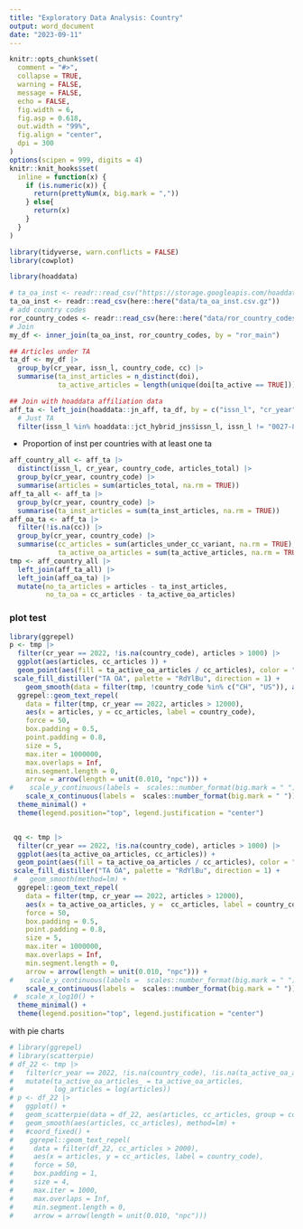 ```yaml
---
title: "Exploratory Data Analysis: Country"
output: word_document
date: "2023-09-11"
---
```



```r
knitr::opts_chunk$set(
  comment = "#>",
  collapse = TRUE,
  warning = FALSE,
  message = FALSE,
  echo = FALSE,
  fig.width = 6,
  fig.asp = 0.618,
  out.width = "99%",
  fig.align = "center",
  dpi = 300
)
options(scipen = 999, digits = 4)
knitr::knit_hooks$set(
  inline = function(x) {
    if (is.numeric(x)) {
      return(prettyNum(x, big.mark = ","))
    } else{
      return(x)
    }
  }
)
```

```r
library(tidyverse, warn.conflicts = FALSE)
library(cowplot)
```

```r
library(hoaddata)

# ta_oa_inst <- readr::read_csv("https://storage.googleapis.com/hoaddata/ta_oa_inst.csv.gz")
ta_oa_inst <- readr::read_csv(here::here("data/ta_oa_inst.csv.gz"))
# add country codes
ror_country_codes <- readr::read_csv(here::here("data/ror_country_codes.csv"))
# Join
my_df <- inner_join(ta_oa_inst, ror_country_codes, by = "ror_main")

## Articles under TA
ta_df <- my_df |>
  group_by(cr_year, issn_l, country_code, cc) |>
  summarise(ta_inst_articles = n_distinct(doi),
            ta_active_articles = length(unique(doi[ta_active == TRUE])))

## Join with hoaddata affiliation data
aff_ta <- left_join(hoaddata::jn_aff, ta_df, by = c("issn_l", "cr_year", "country_code", "cc")) |>
  # Just TA 
  filter(issn_l %in% hoaddata::jct_hybrid_jns$issn_l, issn_l != "0027-8424")
```

- Proportion of inst per countries with at least one ta 

```r
aff_country_all <- aff_ta |>
  distinct(issn_l, cr_year, country_code, articles_total) |>
  group_by(cr_year, country_code) |>
  summarise(articles = sum(articles_total, na.rm = TRUE))
aff_ta_all <- aff_ta |>
  group_by(cr_year, country_code) |>
  summarise(ta_inst_articles = sum(ta_inst_articles, na.rm = TRUE))
aff_oa_ta <- aff_ta |> 
  filter(!is.na(cc)) |>
  group_by(cr_year, country_code) |>
  summarise(cc_articles = sum(articles_under_cc_variant, na.rm = TRUE),
            ta_active_oa_articles = sum(ta_active_articles, na.rm = TRUE))
tmp <- aff_country_all |>
  left_join(aff_ta_all) |>
  left_join(aff_oa_ta) |>
  mutate(no_ta_articles = articles - ta_inst_articles, 
         no_ta_oa = cc_articles - ta_active_oa_articles)
```

### plot test

```r
library(ggrepel)
p <- tmp |>
  filter(cr_year == 2022, !is.na(country_code), articles > 1000) |>
  ggplot(aes(articles, cc_articles )) +
  geom_point(aes(fill = ta_active_oa_articles / cc_articles), color = "grey50", shape = 21, alpha = 0.8, size = 5) +
 scale_fill_distiller("TA OA", palette = "RdYlBu", direction = 1) +
    geom_smooth(data = filter(tmp, !country_code %in% c("CH", "US")), aes(articles, cc_articles ), method=lm) +
  ggrepel::geom_text_repel(
    data = filter(tmp, cr_year == 2022, articles > 12000),
    aes(x = articles, y = cc_articles, label = country_code),
    force = 50,
    box.padding = 0.5,
    point.padding = 0.8,
    size = 5,
    max.iter = 1000000,
    max.overlaps = Inf,
    min.segment.length = 0,
    arrow = arrow(length = unit(0.010, "npc"))) +
#    scale_y_continuous(labels =  scales::number_format(big.mark = " ")) +
    scale_x_continuous(labels =  scales::number_format(big.mark = " ")) +
  theme_minimal() +
  theme(legend.position="top", legend.justification = "center") 


 qq <- tmp |>
  filter(cr_year == 2022, !is.na(country_code), articles > 1000) |>
  ggplot(aes(ta_active_oa_articles, cc_articles)) +
  geom_point(aes(fill = ta_active_oa_articles / cc_articles), color = "grey50", shape = 21, alpha = 0.8, size = 5) +
 scale_fill_distiller("TA OA", palette = "RdYlBu", direction = 1) +
 #   geom_smooth(method=lm) +
  ggrepel::geom_text_repel(
    data = filter(tmp, cr_year == 2022, articles > 12000),
    aes(x = ta_active_oa_articles, y =  cc_articles, label = country_code),
    force = 50,
    box.padding = 0.5,
    point.padding = 0.8,
    size = 5,
    max.iter = 1000000,
    max.overlaps = Inf,
    min.segment.length = 0,
    arrow = arrow(length = unit(0.010, "npc"))) +
#    scale_y_continuous(labels =  scales::number_format(big.mark = " ")) +
    scale_x_continuous(labels =  scales::number_format(big.mark = " ")) +
 #  scale_x_log10() +
  theme_minimal() +
  theme(legend.position="top", legend.justification = "center") 
```

with pie charts

```r
# library(ggrepel)
# library(scatterpie)
# df_22 <- tmp |>
#   filter(cr_year == 2022, !is.na(country_code), !is.na(ta_active_oa_articles)) |>
#   mutate(ta_active_oa_articles_ = ta_active_oa_articles,
#          log_articles = log(articles))
# p <- df_22 |>
#   ggplot() +
#   geom_scatterpie(data = df_22, aes(articles, cc_articles, group = country_code), cols=c("ta_active_oa_articles_", "no_ta_oa")) +
#   geom_smooth(aes(articles, cc_articles), method=lm) +
#   #coord_fixed() +
#    ggrepel::geom_text_repel(
#     data = filter(df_22, cc_articles > 2000),
#     aes(x = articles, y = cc_articles, label = country_code),
#     force = 50,
#     box.padding = 1,
#     size = 4,
#     max.iter = 1000,
#     max.overlaps = Inf,
#     min.segment.length = 0,
#     arrow = arrow(length = unit(0.010, "npc"))) 
```

